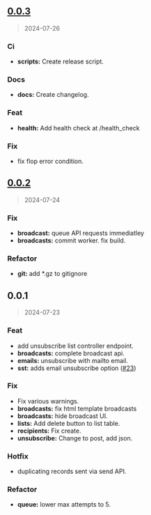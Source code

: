 
<a name="0.0.3"></a>
## [0.0.3](https://github.com/technomancy-dev/00/compare/0.0.2...0.0.3)

> 2024-07-26

### Ci

* **scripts:** Create release script.

### Docs

* **docs:** Create changelog.

### Feat

* **health:** Add health check at /health_check

### Fix

* fix flop error condition.


<a name="0.0.2"></a>
## [0.0.2](https://github.com/technomancy-dev/00/compare/0.0.1...0.0.2)

> 2024-07-24

### Fix

* **broadcast:** queue API requests immediatley
* **broadcasts:** commit worker. fix build.

### Refactor

* **git:** add *.gz to gitignore


<a name="0.0.1"></a>
## 0.0.1

> 2024-07-23

### Feat

* add unsubscribe list controller endpoint.
* **broadcasts:** complete broadcast api.
* **emails:** unsubscribe with mailto email.
* **sst:** adds email unsubscribe option ([#23](https://github.com/technomancy-dev/00/issues/23))

### Fix

* Fix various warnings.
* **broadcasts:** fix html template broadcasts
* **broadcasts:** hide broadcast UI.
* **lists:** Add delete button to list table.
* **recipients:** Fix create.
* **unsubscribe:** Change to post, add json.

### Hotfix

* duplicating records sent via send API.

### Refactor

* **queue:** lower max attempts to 5.
